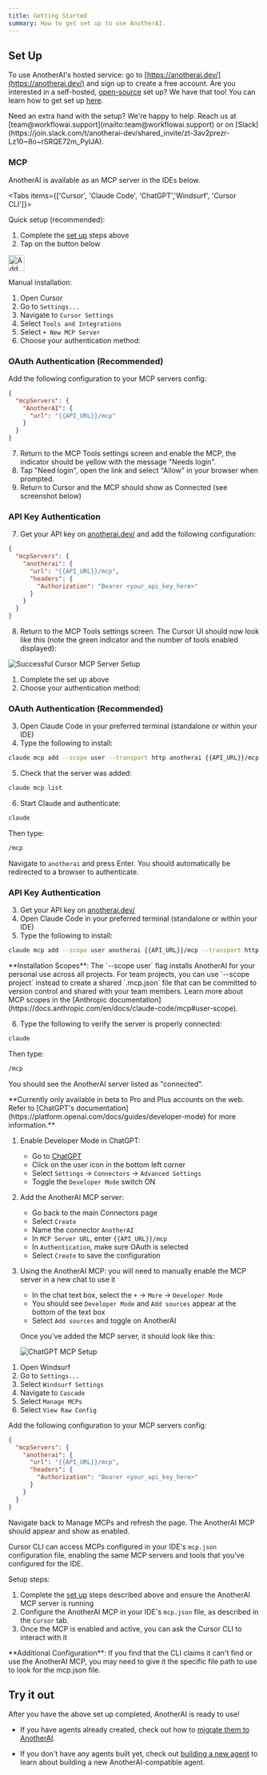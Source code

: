 ```yaml
---
title: Getting Started
summary: How to get set up to use AnotherAI.
---
```


## Set Up

To use AnotherAI's hosted service: go to [https://anotherai.dev/](https://anotherai.dev/) and sign up to create a free account.
<Callout>
Are you interested in a self-hosted, [open-source](https://github.com/anotherai-dev/anotherai) set up? We have that too! You can learn how to get set up [here](/self-hosted). 
</Callout>

<Callout type="info">
Need an extra hand with the setup? We're happy to help. Reach us at [team@workflowai.support](mailto:team@workflowai.support) or on [Slack](https://join.slack.com/t/anotherai-dev/shared_invite/zt-3av2prezr-Lz10~8o~rSRQE72m_PyIJA).
</Callout>

### MCP 

AnotherAI is available as an MCP server in the IDEs below.

<Tabs items={['Cursor', 'Claude Code', 'ChatGPT','Windsurf', 'Cursor CLI']}>

<Tab value="Cursor">

Quick setup (recommended):
1. Complete the [set up](#set-up) steps above
2. Tap on the button below

<a href="cursor://anysphere.cursor-deeplink/mcp/install?name=anotherai&config=eyJ1cmwiOiJodHRwczovL2FwaS5hbm90aGVyYWkuZGV2L21jcCJ9Cg=="><img src="https://cursor.com/deeplink/mcp-install-dark.svg" alt="Add anotherai MCP server to Cursor" height="32" /></a>

Manual installation:
1. Open Cursor
2. Go to `Settings...`
3. Navigate to `Cursor Settings`
4. Select `Tools and Integrations`
5. Select `+ New MCP Server`
6. Choose your authentication method:

### OAuth Authentication (Recommended)

Add the following configuration to your MCP servers config:

```json
{
  "mcpServers": {
    "AnotherAI": {
      "url": "{{API_URL}}/mcp"
    }
  }
}
```

7. Return to the MCP Tools settings screen and enable the MCP, the indicator should be yellow with the message "Needs login".
8. Tap "Need login", open the link and select "Allow" in your browser when prompted.
9. Return to Cursor and the MCP should show as Connected (see screenshot below)

### API Key Authentication

7. Get your API key on [anotherai.dev/](https://anotherai.dev/completions?showManageKeysModal=true) and add the following configuration:

```json
{
  "mcpServers": {
    "anotherai": {
      "url": "{{API_URL}}/mcp",
      "headers": {
        "Authorization": "Bearer <your_api_key_here>"
      }
    }
  }
}
```

8. Return to the MCP Tools settings screen. The Cursor UI should now look like this (note the green indicator and the number of tools enabled displayed):

![Successful Cursor MCP Server Setup](/images/mcp/cursor-setup-ok.png)

</Tab>

<Tab value="Claude Code">

  1. Complete the set up above
  2. Choose your authentication method:

  ### OAuth Authentication (Recommended)
  
  3. Open Claude Code in your preferred terminal (standalone or within your IDE)
  4. Type the following to install:

  ```bash
  claude mcp add --scope user --transport http anotherai {{API_URL}}/mcp
  ```

  5. Check that the server was added:

  ```bash
  claude mcp list
  ```
  6. Start Claude and authenticate:

  ```bash
  claude
  ```

  Then type:
  ```bash
  /mcp
  ```

  Navigate to `anotherai` and press Enter. You should automatically be redirected to a browser to authenticate.

  ### API Key Authentication
  
  3. Get your API key on [anotherai.dev/](https://anotherai.dev/completions?showManageKeysModal=true) 
  4. Open Claude Code in your preferred terminal (standalone or within your IDE)
  5. Type the following to install:

  ```bash
  claude mcp add --scope user anotherai {{API_URL}}/mcp --transport http --header "Authorization: Bearer YOUR_API_KEY_HERE"
  ```

  <Callout type="info">
  **Installation Scopes**: The `--scope user` flag installs AnotherAI for your personal use across all projects. For team projects, you can use `--scope project` instead to create a shared `.mcp.json` file that can be committed to version control and shared with your team members. Learn more about MCP scopes in the [Anthropic documentation](https://docs.anthropic.com/en/docs/claude-code/mcp#user-scope).
  </Callout>

  6. Type the following to verify the server is properly connected:

  ```bash
  claude
  ```

  Then type:
  ```bash
  /mcp 
  ```

  You should see the AnotherAI server listed as "connected".

</Tab>

<Tab value="ChatGPT">

 <Callout type="info">
  **Currently only available in beta to Pro and Plus accounts on the web. Refer to [ChatGPT's documentation](https://platform.openai.com/docs/guides/developer-mode) for more information.**
  </Callout>

  1. Enable Developer Mode in ChatGPT:
     - Go to [ChatGPT](https://chatgpt.com/)
     - Click on the user icon in the bottom left corner
     - Select `Settings` -> `Connectors` -> `Advanced Settings`
     - Toggle the `Developer Mode` switch ON
  2. Add the AnotherAI MCP server:
     - Go back to the main Connectors page
     - Select `Create` 
     - Name the connector `AnotherAI`
     - In `MCP Server URL`, enter `{{API_URL}}/mcp` 
     - In `Authentication`, make sure OAuth is selected
     - Select `Create` to save the configuration
  3. Using the AnotherAI MCP: you will need to manually enable the MCP server in a new chat to use it
     - In the chat text box, select the `+` -> `More` -> `Developer Mode`
     - You should see `Developer Mode` and `Add sources` appear at the bottom of the text box
     - Select `Add sources` and toggle on AnotherAI

     Once you've added the MCP server, it should look like this:

     ![ChatGPT MCP Setup](/images/mcp/chatgpt-setup.png)

</Tab>

<Tab value="Windsurf">

1. Open Windsurf
2. Go to `Settings...`
3. Select `Windsurf Settings`
4. Navigate to `Cascade`
5. Select `Manage MCPs`
6. Select `View Raw Config`

Add the following configuration to your MCP servers config:

```json
{
  "mcpServers": {
    "anotherai": {
      "url": "{{API_URL}}/mcp",
      "headers": {
        "Authorization": "Bearer <your_api_key_here>"
      }
    }
  }
}
```

Navigate back to Manage MCPs and refresh the page. The AnotherAI MCP should appear and show as enabled.

</Tab>

<Tab value="Cursor CLI">

Cursor CLI can access MCPs configured in your IDE's  `mcp.json` configuration file, enabling the same MCP servers and tools that you've configured for the IDE.

Setup steps:

1. Complete the [set up](#set-up) steps described above and ensure the AnotherAI MCP server is running
2. Configure the AnotherAI MCP in your IDE's `mcp.json` file, as described in the `Cursor` tab.
3. Once the MCP is enabled and active, you can ask the Cursor CLI to interact with it

<Callout type="info">
**Additional Configuration**: If you find that the CLI claims it can't find or use the AnotherAI MCP, you may need to give it the specific file path to use to look for the mcp.json file.
</Callout>

</Tab>

</Tabs>

## Try it out

After you have the above set up completed, AnotherAI is ready to use!

- If you have agents already created, check out how to [migrate them to AnotherAI](/agents/migrating).

- If you don't have any agents built yet, check out [building a new agent](/agents/building) to learn about building a new AnotherAI-compatible agent.
